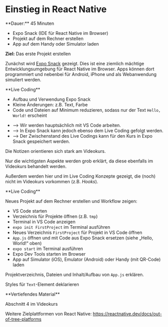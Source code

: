 
# Einstieg in React Native

<Callout>
  **Dauer:** 45 Minuten

  - Expo Snack (IDE für React Native im Browser)
  - Projekt auf dem Rechner erstellen
  - App auf dem Handy oder Simulator laden

  **Ziel:** Das erste Projekt erstellen
</Callout>

Zunächst wird [Expo Snack](https://snack.expo.dev)
gezeigt. Dies ist eine ziemlich mächtige 
Entwicklungsumgebung für React Native im Browser.
Apps können dort programmiert und nebenbei für
Android, iPhone und als Webanwendung simuliert
werden.

<Callout type="warning" emoji="👨🏻‍💻">
**Live Coding**

- Aufbau und Verwendung Expo Snack 
- Kleine Änderungen: z.B. Text, Farbe
- Code und Dateien auf Minimum reduzieren, sodass nur der Text `Hello, World!` erscheint
</Callout>

- &xrarr; Wir werden hauptsächlich mit VS Code arbeiten. 
- &xrarr; In Expo Snack kann jedoch ebenso dem Live Coding gefolgt werden. 
- &xrarr; Der Zwischenstand des Live Codings kann für den Kurs in Expo Snack gespeichert werden.

<Callout type="error">
Die Notizen orientieren sich stark am Videokurs. 

Nur die wichtigsten Aspekte werden grob erklärt, 
da diese ebenfalls im Videokurs behandelt werden.

Außerdem werden hier und im Live Coding Konzepte
gezeigt, die (noch) nicht im Videokurs vorkommen
(z.B. _Hooks_).
</Callout>

<Callout type="warning" emoji="👨🏻‍💻">
**Live Coding**

Neues Projekt auf dem Rechner erstellen und 
Workflow zeigen:

- VS Code starten
- Verzeichnis für Projekte öffnen (z.B. `tmp`)
- Terminal in VS Code anzeigen
- `expo init FirstProject` im Terminal ausführen
- Neues Verzeichnis `FirstProject` für Projekt in VS Code öffnen
- `App.js` öffnen und mit Code aus Expo Snack ersetzen (siehe „Hello, World!“ oben)
- `expo start` im Terminal ausführen
- Expo Dev Tools starten im Browser
- App auf Simulator (iOS), Emulator (Android) oder Handy (mit QR-Code) laden

Projektverzeichnis, Dateien und Inhalt/Aufbau von 
`App.js` erklären.

Styles für `Text`-Element deklarieren
</Callout>

<Callout type="warning">
**Vertiefendes Material**

Abschnitt 4 im Videokurs

Weitere Zielplattformen von React Native:
https://reactnative.dev/docs/out-of-tree-platforms
</Callout>